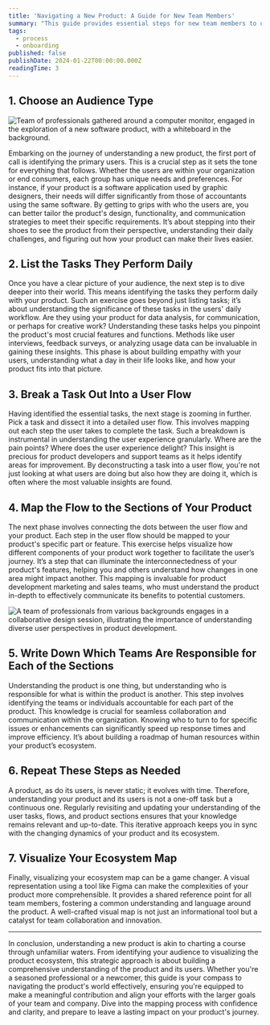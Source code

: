 ```yaml
---
title: 'Navigating a New Product: A Guide for New Team Members'
summary: "This guide provides essential steps for new team members to understand and navigate a new product effectively. It covers audience identification, task analysis, user flow breakdown, product mapping, team responsibilities, and creating a visual ecosystem map.\n"
tags:
  - process
  - onboarding
published: false
publishDate: 2024-01-22T00:00:00.000Z
readingTime: 3
---
```

## 1. Choose an Audience Type

![Team of professionals gathered around a computer monitor, engaged in the exploration of a new software product, with a whiteboard in the background.](navigating-new-product-guide-team-members.jpg)

Embarking on the journey of understanding a new product, the first port of call is identifying the primary users. This is a crucial step as it sets the tone for everything that follows. Whether the users are within your organization or end consumers, each group has unique needs and preferences. For instance, if your product is a software application used by graphic designers, their needs will differ significantly from those of accountants using the same software. By getting to grips with who the users are, you can better tailor the product's design, functionality, and communication strategies to meet their specific requirements. It’s about stepping into their shoes to see the product from their perspective, understanding their daily challenges, and figuring out how your product can make their lives easier.

## 2. List the Tasks They Perform Daily

Once you have a clear picture of your audience, the next step is to dive deeper into their world. This means identifying the tasks they perform daily with your product. Such an exercise goes beyond just listing tasks; it’s about understanding the significance of these tasks in the users' daily workflow. Are they using your product for data analysis, for communication, or perhaps for creative work? Understanding these tasks helps you pinpoint the product's most crucial features and functions. Methods like user interviews, feedback surveys, or analyzing usage data can be invaluable in gaining these insights. This phase is about building empathy with your users, understanding what a day in their life looks like, and how your product fits into that picture.

## 3. Break a Task Out Into a User Flow

Having identified the essential tasks, the next stage is zooming in further. Pick a task and dissect it into a detailed user flow. This involves mapping out each step the user takes to complete the task. Such a breakdown is instrumental in understanding the user experience granularly. Where are the pain points? Where does the user experience delight? This insight is precious for product developers and support teams as it helps identify areas for improvement. By deconstructing a task into a user flow, you're not just looking at what users are doing but also how they are doing it, which is often where the most valuable insights are found.

## 4. Map the Flow to the Sections of Your Product

The next phase involves connecting the dots between the user flow and your product. Each step in the user flow should be mapped to your product's specific part or feature. This exercise helps visualize how different components of your product work together to facilitate the user’s journey. It’s a step that can illuminate the interconnectedness of your product's features, helping you and others understand how changes in one area might impact another. This mapping is invaluable for product development marketing and sales teams, who must understand the product in-depth to effectively communicate its benefits to potential customers.

![A team of professionals from various backgrounds engages in a collaborative design session, illustrating the importance of understanding diverse user perspectives in product development.](navigating-new-product-guide-team-members-2.jpg)

## 5. Write Down Which Teams Are Responsible for Each of the Sections

Understanding the product is one thing, but understanding who is responsible for what is within the product is another. This step involves identifying the teams or individuals accountable for each part of the product. This knowledge is crucial for seamless collaboration and communication within the organization. Knowing who to turn to for specific issues or enhancements can significantly speed up response times and improve efficiency. It’s about building a roadmap of human resources within your product’s ecosystem.

## 6. Repeat These Steps as Needed

A product, as do its users, is never static; it evolves with time. Therefore, understanding your product and its users is not a one-off task but a continuous one. Regularly revisiting and updating your understanding of the user tasks, flows, and product sections ensures that your knowledge remains relevant and up-to-date. This iterative approach keeps you in sync with the changing dynamics of your product and its ecosystem.

## 7. Visualize Your Ecosystem Map

Finally, visualizing your ecosystem map can be a game changer. A visual representation using a tool like Figma can make the complexities of your product more comprehensible. It provides a shared reference point for all team members, fostering a common understanding and language around the product. A well-crafted visual map is not just an informational tool but a catalyst for team collaboration and innovation.

---

In conclusion, understanding a new product is akin to charting a course through unfamiliar waters. From identifying your audience to visualizing the product ecosystem, this strategic approach is about building a comprehensive understanding of the product and its users. Whether you're a seasoned professional or a newcomer, this guide is your compass to navigating the product's world effectively, ensuring you're equipped to make a meaningful contribution and align your efforts with the larger goals of your team and company. Dive into the mapping process with confidence and clarity, and prepare to leave a lasting impact on your product's journey.
